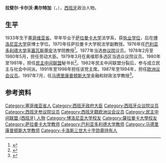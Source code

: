 {{西班牙语姓名|卡尔沃|奥尔特加}}
{{Infobox officeholder
| 姓名     = 拉斐尔·卡尔沃·奥尔特加
| 原名     = {{lang|es|Rafael Calvo Ortega}}
| 图像     = Adolfo Suárez felicita al ministro de Trabajo, Rafael Calvo Ortega.jpg
| 职务     = [[欧洲议会议员|欧洲议会议员]]
| 就任日期 = 1987年7月6日
| 卸任日期 = 1994年7月18日
| 职务1    = [[民主中间联盟_(西班牙)|民主中间联盟]]秘书长
| 就任日期1= 1980年11月11日
| 卸任日期1= 1981年11月30日
| 前任1    = [[拉斐尔·阿里亚斯-萨尔加多|拉斐尔·阿里亚斯-萨尔加多]]
| 继任1    = [[伊尼戈·卡维罗|伊尼戈·卡维罗]]
| 职务2    = 西班牙劳动大臣
| 就任日期2= 1978年2月25日
| 卸任日期2= 1980年5月3日
| 君主2    = [[胡安·卡洛斯一世|胡安·卡洛斯一世]]
| 首相2    = [[阿道弗·苏亚雷斯|阿道弗·苏亚雷斯]]
| 前任2    = [[曼努埃尔·希门内斯·德帕尔加|曼努埃尔·希门内斯·德帕尔加]]
| 继任2    = [[萨尔瓦多·桑切斯-特兰|萨尔瓦多·桑切斯-特兰]]
| 性别     = 男
| 出生日期 = {{Bda|1933|8|26}}
| 出生地点 = {{flag|Spain|1931}}[[塞哥维亚省|塞哥维亚省]][[埃莱斯皮纳尔|埃斯皮纳尔]]
| 逝世日期 = 
| 逝世地点 = 
| 国籍     = {{flag|Spain}}
| 职业     = [[政治人物|政治人物]]
}}
'''拉斐尔·卡尔沃·奥尔特加'''（{{lang-es|Rafael Calvo Ortega}}，{{bd|1933年|8月26日||catIdx=Calvo}}），[[西班牙|西班牙]]政治人物。

== 生平 ==
1933年生于[[塞哥维亚省|塞哥维亚省]]。早年毕业于[[萨拉曼卡大学|萨拉曼卡大学]]法学系，获[[执业学位|执业学位]]，后在[[博洛尼亚大学|博洛尼亚大学]]获博士学位。1970年任萨拉曼卡大学税法学副教授。1976年任[[巴利亚多利德大学|巴利亚多利德大学]][[圣塞瓦斯蒂安|圣塞瓦斯蒂安]]法学院教授<ref>{{cite journal |title=Orden de 26 de marzo de 1976 por la que se nombra, en virtud de concurso de acceso, Catedrático de «Derecho financiero y tributario» de la Facultad de Derecho de San Sebastián de la Universidad de Valladolid a don Rafael Calvo Ortega |journal=Boletín Oficial del Estado |date=1976-05-21 |issue=122 |page=9813 |url=https://www.boe.es/buscar/doc.php?id=BOE-A-1976-10018 |language=es}}</ref>。1977年当选[[参议院_(西班牙)|参议院]]议员。1978年2月至1980年5月，担任劳动大臣。1979年3月在奥维耶多选区当选众议院议员。1980年至1981年，担任[[民主中间联盟_(西班牙)|民主中间联盟]]秘书长<ref>{{cite web |title=Calvo Ortega será elegido hoy secretario general de UCD |url=http://elpais.com/diario/1980/05/11/espana/326844001_850215.html |publisher=[[国家报|El País]] |language=es |date=1980-05-11 |access-date=2020-11-20 |archive-date=2017-12-10 |archive-url=https://web.archive.org/web/20171210071710/https://elpais.com/diario/1980/05/11/espana/326844001_850215.html |dead-url=no }}</ref>。1982年民主中间联盟分裂后，参与成立民主与社会中间派。1991年至1998年担任该党主席。1987年至1994年，担任[[欧洲议会议员|欧洲议会议员]]。1997年7月，任[[马德里康普顿斯大学|马德里康普顿斯大学]]金融和财政法学教授<ref>{{cite journal |title=Resolución de 4 de julio de 1997, de la Universidad Complutense de Madrid, por la que se nombra a don Rafael Calvo Ortega Catedrático de Universidad del área de conocimiento de «Derecho Financiero y Tributario» |journal=Boletín Oficial del Estado |date=1997-07-04 |issue=178 |pages=22950-22951 |url=https://www.boe.es/buscar/doc.php?id=BOE-A-1997-16814 |language=es}}</ref>。

== 参考资料 ==
{{Reflist}}
{{第二次苏亚雷斯内阁}}
{{第三次苏亚雷斯内阁}}
{{Authority control}}

{{DEFAULTSORT:Calvo Ortega, Rafael}}
[[Category:塞哥维亚省人|Category:塞哥维亚省人]]
[[Category:西班牙政府大臣|Category:西班牙政府大臣]]
[[Category:西班牙众议院议员|Category:西班牙众议院议员]]
[[Category:西班牙参议院议员|Category:西班牙参议院议员]]
[[Category:西班牙籍欧洲议会议员|Category:西班牙籍欧洲议会议员]]
[[Category:民主中间联盟_(西班牙)_人物|Category:民主中间联盟 (西班牙) 人物]]
[[Category:博洛尼亚大学校友|Category:博洛尼亚大学校友]]
[[Category:薩拉曼卡大學校友|Category:薩拉曼卡大學校友]]
[[Category:萨拉曼卡大学教师|Category:萨拉曼卡大学教师]]
[[Category:巴利亚多利德大学教师|Category:巴利亚多利德大学教师]]
[[Category:马德里康普顿斯大学教师|Category:马德里康普顿斯大学教师]]
[[Category:卡洛斯三世大十字勋章持有人|Category:卡洛斯三世大十字勋章持有人]]